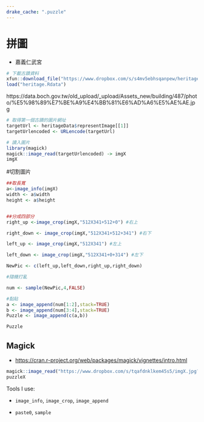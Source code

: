 ```yaml
---
drake_cache: ".puzzle"
---
```


# 拼圖

  * 嘉義仁武宮

```r
# 下載古蹟資料
xfun::download_file("https://www.dropbox.com/s/s4mv5ebhsqanpew/heritage.Rdata?dl=1", mode="wb")
load("heritage.Rdata")
```

https://data.boch.gov.tw/old_upload/_upload/Assets_new/building/487/photo/%E5%98%89%E7%BE%A9%E4%BB%81%E6%AD%A6%E5%AE%AE.jpg

```r
# 取得第一個古蹟的圖片網址
targetUrl <- heritageData$representImage[[1]]
targetUrlencoded <- URLencode(targetUrl)

# 讀入圖片
library(magick)
magick::image_read(targetUrlencoded) -> imgX
imgX
```
#切割圖片
```r
##取長寬
a<-image_info(imgX)
width <- a$width
height <- a$height


##分成四部分
right_up <-image_crop(imgX,"512X341+512+0") #右上

right_down <- image_crop(imgX,"512X341+512+341") #右下

left_up <- image_crop(imgX,"512X341") #左上

left_down <- image_crop(imgX,"512X341+0+314") #左下

NewPic <- c(left_up,left_down,right_up,right_down)
```

```r
#隨機打亂

num <- sample(NewPic,4,FALSE)

#黏貼
a <- image_append(num[1:2],stack=TRUE)
b <- image_append(num[3:4],stack=TRUE)
Puzzle <- image_append(c(a,b))

Puzzle
```



## Magick

 * <https://cran.r-project.org/web/packages/magick/vignettes/intro.html>
 
```r
magick::image_read("https://www.dropbox.com/s/tqafdnklkem45s5/imgX.jpg?dl=1") -> puzzleX
puzzleX
```

 
Tools I use: 

  * `image_info`, `image_crop`, `image_append`
  
  * `paste0`, `sample`
